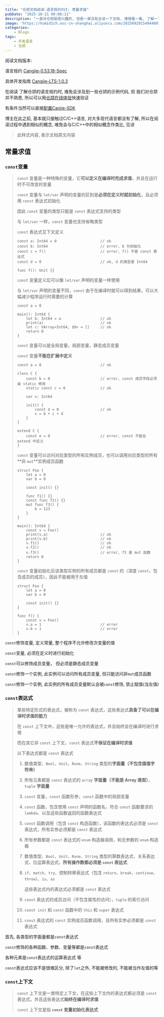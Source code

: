 ```yaml
---
title: "仓颉文档阅读-语言规约XVI: 常量求值"
pubDate: "2025-10-21 00:06:11"
description: "一直对仓颉挺感兴趣的, 但是一直没有去读一下文档, 慢慢看一看, 了解一下"
image: 'https://humid1ch.oss-cn-shanghai.aliyuncs.com/20250929154944807.webp'
categories: 
    - Blogs
tags:
    - 开发语言
    - 仓颉
---
```





<Info>

阅读文档版本:

语言规约 [Cangjie-0.53.18-Spec](https://cangjie-lang.cn/docs?url=/0.53.18/Spec/source_zh_cn/Chapter_01_Lexical_Structure(zh).html)

具体开发指南 [Cangjie-LTS-1.0.3](https://cangjie-lang.cn/docs?url=/1.0.3/index.html)

在阅读 了解仓颉的语言规约时, 难免会涉及到一些仓颉的示例代码, 但 我们对仓颉并不熟悉, 所以可以用[仓颉在线体验](https://cangjie-lang.cn/playground)快速验证

有条件当然可以直接[配置Canjie-SDK](https://cangjie-lang.cn/download/1.0.1)

</Info>

<Warning>

博主在此之前, 基本就只接触过C/C++语言, 对大多现代语言都没有了解, 所以在阅读过程中遇到相似的概念, 难免会与C/C++中的相似概念作类比, 见谅

</Warning>

> 此样式内容, 表示文档原文内容

## 常量求值

### `const`变量

> `const` 变量是一种特殊的变量，它**可以定义在编译时完成求值**，并且在运行时不可改变的变量
> 
> `const` 变量与 `let/var` 声明的变量的区别是**必须在定义时就初始化**，且必须用 `const` 表达式初始化
> 
> 因此 `const` 变量的类型只能是 `const` 表达式支持的类型
> 
> 与 `let/var` 一样，`const` 变量也支持省略类型
> 
> `const` 表达式见下文定义
> 
> ```cangjie
> const a: Int64 = 0                    // ok
> const b: Int64                        // error, b 为初始化
> const c = f()                         // error, f() 不是 const 表达式
> const d = 0                           // ok, d 的类型是 Int64
> 
> func f(): Unit {}
> ```
> 
> `const` 变量定义后可以像 `let/var` 声明的变量一样使用
> 
> 与 `let/var` 声明的变量不同，`const` 由于在编译时就可以得到结果，可以大幅减少程序运行时需要的计算
> 
> ```cangjie
> const a = 0
> 
> main(): Int64 {
>     let b: Int64 = a                  // ok
>     print(a)                          // ok
>     let c: VArray<Int64, $0> = []     // ok
>     return 0
> }
> ```
> 
> `const` 变量可以是全局变量，局部变量，静态成员变量
> 
> `const` 变量**不能在扩展中定义**
> 
> ```cangjie
> const a = 0                           // ok
> 
> class C {
>     const b = 0                       // error, const 成员字段必须由 static 修改
>     static const c = 0                // ok
> 
>     var v: Int64
> 
>     init() {
>         const d = 0                   // ok
>         v = b + c + d
>     }
> }
> 
> extend C {
>     const e = 0                       // error, const 不能在 extend 中定义
> }
> ```
> 
> `const` 变量可以访问对应类型的所有实例成员，也可以调用对应类型的所有**非 `mut`**实例成员函数
> 
> ```cangjie
> struct Foo {
>     let a = 0
>     var b = 0
> 
>     const init() {}
> 
>     func f1() {}
>     const func f2() {}
>     mut func f3() {
>         b = 123
>     }
> }
> 
> main(): Int64 {
>     const v = Foo()
>     print(v.a)                        // ok
>     print(v.b)                        // ok
>     v.f1()                            // ok
>     v.f2()                            // ok
>     v.f3()                            // error, f3 是 mut 函数
>     return 0
> }
> ```
> 
> `const` 变量初始化后该类型实例的所有成员都是 `const` 的（深度 `const`，包含成员的成员），因此不能被用于左值
> 
> ```cangjie
> struct Foo {
>     let a = 0
>     var b = 0
> 
>     const init() {}
> }
> 
> func f() {
>     const v = Foo()
>     v.a = 1                           // error
>     v.b = 1                           // error
> }
> ```

`const`修饰变量, 定义常量, 整个程序不允许修改次变量的值

`const`变量, 必须在定义时进行初始化

`const`可以修饰成员变量， 但必须是静态成员变量

`const`修饰一个实例, 此实例可以访问所有成员变量, 但只能访问非`mut`成员函数

`const`修饰一个实例, 此实例的所有成员变量默认会被`const`修饰, 禁止赋值(当左值)

### `const`表达式


> 某些特定形式的表达式，被称为 `const` 表达式，这些表达式**具备了可以在编译时求值的能力**
> 
> 在 `const` 上下文中，这些是唯一允许的表达式，并且始终会在编译时进行求值
> 
> 而在其它非 `const` 上下文，`const` 表达式**不保证在编译时求值**
> 
> 以下表达式都是 `const` 表达式
> 
> 1. 数值类型、`Bool`、`Unit`、`Rune`、`String` 类型的**字面量（不包含插值字符串）**
> 
> 2. 所有元素都是 `const` 表达式的 `array` **字面量（不能是 Array 类型）**，`tuple` **字面量**
> 
> 3. `const` 变量，`const` 函数形参，`const` 函数中的局部变量
> 
> 4. `const` 函数，包含使用 `const` 声明的函数名、符合 `const` 函数要求的 `lambda`、以及这些函数返回的函数表达式
> 
> 5. `const` 函数调用（包含 `const` 构造函数），该函数的表达式必须是 `const` 表达式，所有实参必须都是 `const` 表达式
> 
> 6. 所有参数都是 `const` 表达式的 `enum` 构造器调用，和无参数的 `enum` 构造器
> 
> 7. 数值类型、`Bool`、`Unit`、`Rune`、`String` 类型的算数表达式、关系表达式、位运算表达式，**所有操作数都必须是 `const` 表达式**
> 
> 8. `if`、`match`、`try`、控制转移表达式（包含 `return`、`break`、`continue`、`throw`）、`is`、`as`
> 
>     这些表达式内的表达式必须都是 `const` 表达式
> 
> 9. `const` 表达式的成员访问（不包含属性的访问），`tuple` 的索引访问
> 
> 10. `const init` 和 `const` 函数中的 `this` 和 `super` 表达式
> 
> 11. `const` 表达式的 `const` 实例成员函数调用，且所有实参必须都是 `const` 表达式

首先, 各类型的字面量都是`const`表达式

`const`修饰的各种函数、参数、变量等都是`const`表达式

各种元素是`const`表达式的运算表达式 等

`const`表达式应该不是很难区分, 除了`let`之外, 不能被修改的, 不能被当作左值的等

### `const`上下文

> `const` 上下文是一类特定上下文，在这些上下文内的表达式都必须是 `const` 表达式，并且这些表达式**始终在编译时求值**
> 
> `const` 上下文是指 **`const` 变量初始化表达式**



